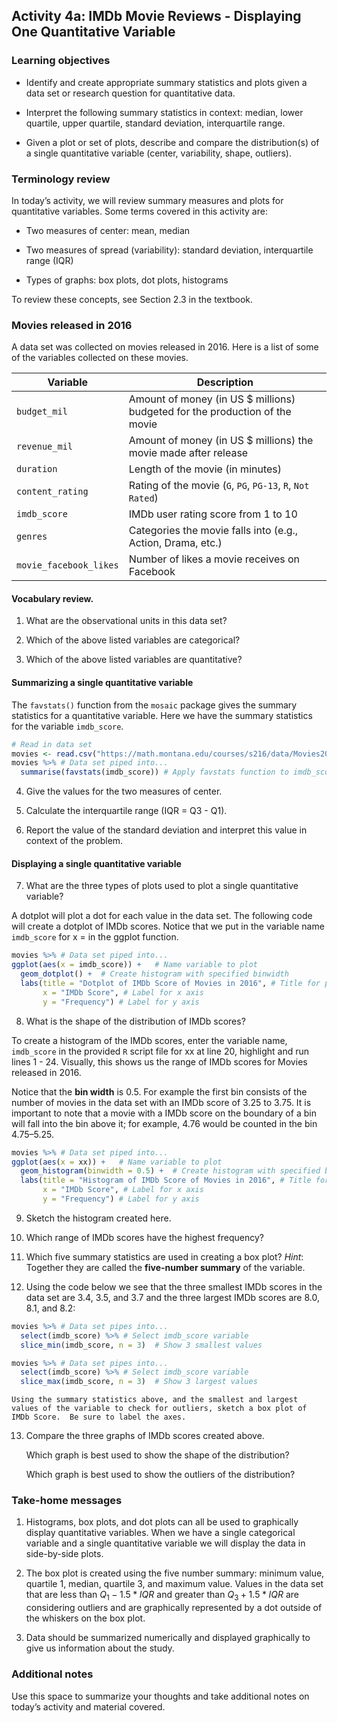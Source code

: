 ## Activity 4a:  IMDb Movie Reviews - Displaying One Quantitative Variable

\setstretch{1}

### Learning objectives

* Identify and create appropriate summary statistics and plots
  given a data set or research question for quantitative data.

* Interpret the following summary statistics in context:
  median, lower quartile, upper quartile,
  standard deviation, interquartile range.

* Given a plot or set of plots, describe and compare the distribution(s)
  of a single quantitative variable
  (center, variability, shape, outliers).

### Terminology review

In today's activity, we will review summary measures and plots for quantitative variables.  Some terms covered in this activity are:

* Two measures of center: mean, median

* Two measures of spread (variability): standard deviation, interquartile range (IQR)

* Types of graphs: box plots, dot plots, histograms

To review these concepts, see Section 2.3 in the textbook.

### Movies released in 2016

A data set was collected on movies released in 2016.  Here is a list of some of the variables collected on these movies.

| **Variable** 	| **Description** |
|----	|-------------	|
| `budget_mil` | Amount of money (in US $ millions) budgeted for the production of the movie |
| `revenue_mil` | Amount of money (in US $ millions) the movie made after release|
| `duration` | Length of the movie (in minutes)|
| `content_rating` | Rating of the movie (`G`, `PG`, `PG-13`, `R`, `Not Rated`)|
| `imdb_score` | IMDb user rating score from 1 to 10 |
| `genres` | Categories the movie falls into (e.g., Action, Drama, etc.) |
| `movie_facebook_likes` | Number of likes a movie receives on Facebook |

\newpage

#### Vocabulary review. 

1. What are the observational units in this data set?

\vspace{0.1in}

2. Which of the above listed variables are categorical?

\vspace{.5in}

3. Which of the above listed variables are quantitative?

\vspace{.5in}

#### Summarizing a single quantitative variable {-}

The `favstats()` function from the `mosaic` package gives the summary statistics for a quantitative variable. Here we have the summary statistics for the variable `imdb_score`.

```r
# Read in data set
movies <- read.csv("https://math.montana.edu/courses/s216/data/Movies2016.csv") 
movies %>% # Data set piped into...
  summarise(favstats(imdb_score)) # Apply favstats function to imdb_score
```

4. Give the values for the two measures of center.

\vspace{0.5in}

5. Calculate the interquartile range (IQR = Q3 - Q1).

\vspace{0.5in}

6. Report the value of the standard deviation and interpret this value in context of the problem.
\vspace{1in}

#### Displaying a single quantitative variable {-}


7. What are the three types of plots used to plot a single quantitative variable?

\newpage

A dotplot will plot a dot for each value in the data set.  The following code will create a dotplot of IMDb scores.  Notice that we put in the variable name `imdb_score` for x = in the ggplot function.

```r
movies %>% # Data set piped into...
ggplot(aes(x = imdb_score)) +   # Name variable to plot
  geom_dotplot() +  # Create histogram with specified binwidth
  labs(title = "Dotplot of IMDb Score of Movies in 2016", # Title for plot
       x = "IMDb Score", # Label for x axis
       y = "Frequency") # Label for y axis
```

8. What is the shape of the distribution of IMDb scores?

\vspace{0.2in}

To create a histogram of the IMDb scores, enter the variable name, `imdb_score` in the provided `R` script file for xx at line 20, highlight and run lines 1 - 24.  Visually, this shows us the range of IMDb scores for Movies released in 2016.

Notice that the **bin width** is 0.5.  For example the first bin consists of the number of movies in the data set with an IMDb score of 3.25 to 3.75.  It is important to note that a movie with a IMDb score on the boundary of a bin will fall into the bin above it; for example, 4.76 would be counted in the bin 4.75--5.25.  

```r
movies %>% # Data set piped into...
ggplot(aes(x = xx)) +   # Name variable to plot
  geom_histogram(binwidth = 0.5) +  # Create histogram with specified binwidth
  labs(title = "Histogram of IMDb Score of Movies in 2016", # Title for plot
       x = "IMDb Score", # Label for x axis
       y = "Frequency") # Label for y axis
```

9. Sketch the histogram created here.

\vspace{1.4in}

10. Which range of IMDb scores have the highest frequency?

\vspace{0.2in}


11. Which five summary statistics are used in creating a box plot? *Hint*: Together they are called the **five-number summary** of the variable.

\vspace{0.4in}

12. Using the code below we see that the three smallest IMDb scores in the data set are 3.4, 3.5, and 3.7 and the three largest IMDb scores are 8.0, 8.1, and 8.2:  

```r
movies %>% # Data set pipes into...
  select(imdb_score) %>% # Select imdb_score variable
  slice_min(imdb_score, n = 3)  # Show 3 smallest values
```

```r
movies %>% # Data set pipes into...
  select(imdb_score) %>% # Select imdb_score variable
  slice_max(imdb_score, n = 3)  # Show 3 largest values
```

    Using the summary statistics above, and the smallest and largest values of the variable to check for outliers, sketch a box plot of IMDb Score.  Be sure to label the axes.

\vspace{1.5in}

13. Compare the three graphs of IMDb scores created above.

    Which graph is best used to show the shape of the distribution?
    
    \vspace{0.5in}
    
    Which graph is best used to show the outliers of the distribution?
    
    \vspace{0.5in}

### Take-home messages

1.	Histograms, box plots, and dot plots can all be used to graphically display quantitative variables.  When we have a single categorical variable and a single quantitative variable we will display the data in side-by-side plots.

2.  The box plot is created using the five number summary: minimum value, quartile 1, median, quartile 3, and maximum value.  Values in the data set that are less than $Q_1 - 1.5*IQR$ and greater than $Q_3 + 1.5*IQR$ are considering outliers and are graphically represented by a dot outside of the whiskers on the box plot.

3.  Data should be summarized numerically and displayed graphically to give us information about the study.


### Additional notes

Use this space to summarize your thoughts and take additional notes on today's activity and material covered.

\newpage